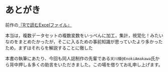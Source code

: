 # あとがき {-#atogaki}



前作の[『Rで読むExcelファイル』](https://techbookfest.org/product/4794168259903488?productVariantID=5913872206659584)

本当は，複数データセットの複数変数をいっぺんに加工，集計，視覚化！みたいなのをまとめたかったが，そこに入るための事前知識が思っていたより多かったため，まずはそれらを解説することに徹した
      
本書の執筆にあたり、今回も同人誌制作の先輩である`天川榎@EnokiAmakawa`氏から背中押し＆多くの助言をいただきました。この場を借りてお礼申し上げます。     
        
         
